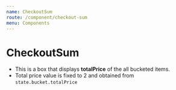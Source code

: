 ```yaml
---
name: CheckoutSum
route: /component/checkout-sum
menu: Components
---
```



# CheckoutSum

- This is a box that displays **totalPrice** of the all bucketed items.
- Total price value is fixed to 2 and obtained from `state.bucket.totalPrice`
